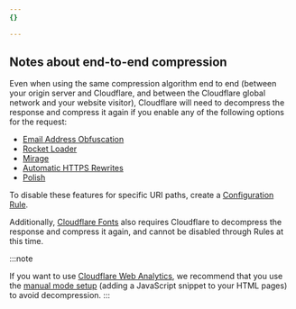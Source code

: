 ```yaml
---
{}

---
```


## Notes about end-to-end compression

Even when using the same compression algorithm end to end (between your origin server and Cloudflare, and between the Cloudflare global network and your website visitor), Cloudflare will need to decompress the response and compress it again if you enable any of the following options for the request:

* [Email Address Obfuscation](/waf/tools/scrape-shield/email-address-obfuscation/)
* [Rocket Loader](/speed/optimization/content/rocket-loader/)
* [Mirage](/speed/optimization/images/mirage/)
* [Automatic HTTPS Rewrites](/ssl/edge-certificates/additional-options/automatic-https-rewrites/)
* [Polish](/images/polish/)

To disable these features for specific URI paths, create a [Configuration Rule](/rules/configuration-rules/).

Additionally, [Cloudflare Fonts](/speed/optimization/content/fonts/) also requires Cloudflare to decompress the response and compress it again, and cannot be disabled through Rules at this time.

:::note

If you want to use [Cloudflare Web Analytics](/web-analytics/), we recommend that you use the [manual mode setup](/web-analytics/get-started/#sites-not-proxied-through-cloudflare) (adding a JavaScript snippet to your HTML pages) to avoid decompression. 
:::
